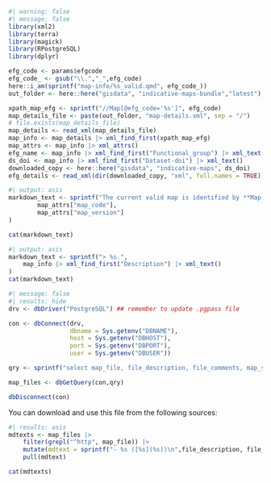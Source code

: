 ```r
#| warning: false
#| message: false
library(xml2)
library(terra)
library(magick)
library(RPostgreSQL)
library(dplyr)

efg_code <- params$efgcode
efg_code_ <- gsub("\\.","_",efg_code)
here::i_am(sprintf("map-info/%s_valid.qmd", efg_code_))
out_folder <- here::here("gisdata", "indicative-maps-bundle","latest")
```

```r
xpath_map_efg <- sprintf("//Map[@efg_code='%s']", efg_code)
map_details_file <- paste(out_folder, "map-details.xml", sep = "/")
# file.exists(map_details_file)
map_details <- read_xml(map_details_file)
map_info <- map_details |> xml_find_first(xpath_map_efg)
map_attrs <- map_info |> xml_attrs()
efg_name <- map_info |> xml_find_first("Functional_group") |> xml_text()
ds_doi <- map_info |> xml_find_first("Dataset-doi") |> xml_text()
downloaded_copy <- here::here("gisdata", "indicative-maps", ds_doi)
efg_details <- read_xml(dir(downloaded_copy, "xml", full.names = TRUE))
```


```r
#| output: asis
markdown_text <- sprintf("The current valid map is identified by **Map code and version**: %1$s %2$s.",
        map_attrs["map_code"],
        map_attrs["map_version"]
)

cat(markdown_text)
```


```r
#| output: asis
markdown_text <- sprintf("> %s.",
    map_info |> xml_find_first("Description") |> xml_text()
)
cat(markdown_text)
```

```r
#| message: false
#| results: hide
drv <- dbDriver("PostgreSQL") ## remember to update .pgpass file

con <- dbConnect(drv, 
                 dbname = Sys.getenv("DBNAME"),
                 host = Sys.getenv("DBHOST"),
                 port = Sys.getenv("DBPORT"),
                 user = Sys.getenv("DBUSER"))

qry <- sprintf("select map_file, file_description, file_comments, map_script from map_files where map_code like '%s' and map_version = '%s';", map_attrs["map_code"], map_attrs["map_version"])

map_files <- dbGetQuery(con,qry) 

dbDisconnect(con)
```


You can download and use this file from the following sources:

```r
#| results: asis
mdtexts <- map_files |>
    filter(grepl("^http", map_file)) |>
    mutate(mdtext = sprintf("- %s ([%s](%s))\n",file_description, file_comments, map_file)) |>
    pull(mdtext)

cat(mdtexts)
```